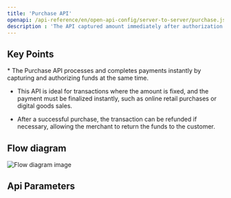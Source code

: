 ```yaml
---
title: 'Purchase API'
openapi: /api-reference/en/open-api-config/server-to-server/purchase.json POST /api/v1/server-to-server-interface/payment
description : 'The API captured amount immediately after authorization.'
---
```


## Key Points

<Info>
  * The Purchase API processes and completes payments instantly by capturing and authorizing funds at the same time.

  * This API is ideal for transactions where the amount is fixed, and the payment must be finalized instantly, such as online retail purchases or digital goods sales.

  * After a successful purchase, the transaction can be refunded if necessary, allowing the merchant to return the funds to the customer.
</Info>

## Flow diagram

![Flow diagram image](/images/timeline-diagram/flows-API-Purchase.svg)

## Api Parameters
